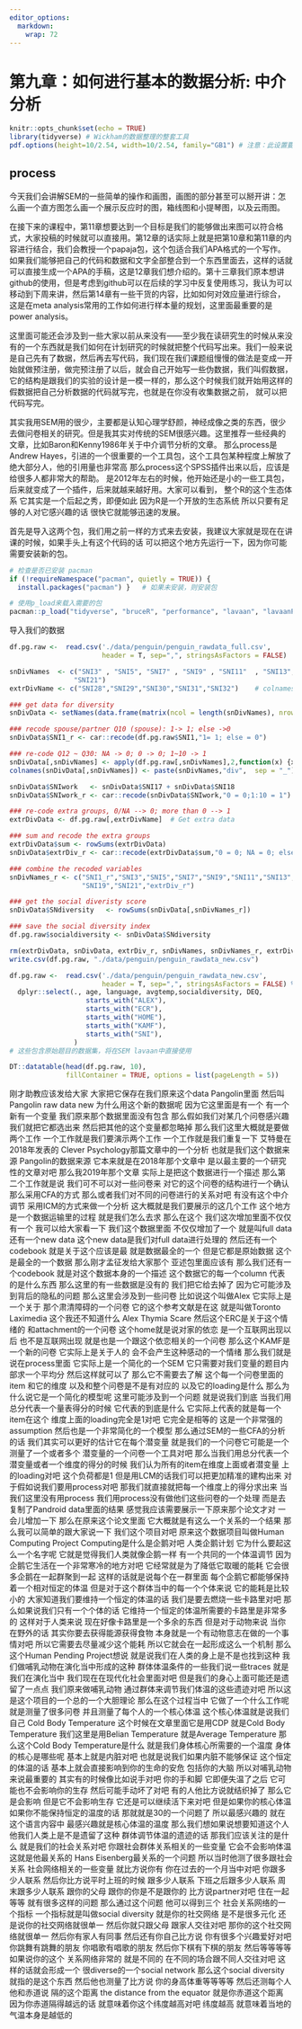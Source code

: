 ```yaml
---
editor_options: 
  markdown: 
    wrap: 72
---
```


# 第九章：如何进行基本的数据分析: 中介分析{#lesson-9}

```r
knitr::opts_chunk$set(echo = TRUE)
library(tidyverse) # Wickham的数据整理的整套工具
pdf.options(height=10/2.54, width=10/2.54, family="GB1") # 注意：此设置要放在最后
```
## process
今天我们会讲解SEM的一些简单的操作和画图，画图的部分甚至可以掰开讲：怎么画一个直方图怎么画一个展示反应时的图，箱线图和小提琴图，以及云雨图。

在接下来的课程中，第11章想要达到一个目标是我们的能够做出来图可以符合格式，大家投稿的时候就可以直接用。第12章的话实际上就是把第10章和第11章的内容进行结合，我们会教授一个papaja包，这个包适合我们APA格式的一个写作。如果我们能够把自己的代码和数据和文字全部整合到一个东西里面去，这样的话就可以直接生成一个APA的手稿，这是12章我们想介绍的。第十三章我们原本想讲github的使用，但是考虑到github可以在后续的学习中反复使用练习，我认为可以移动到下周来讲，然后第14章有一些干货的内容，比如如何对效应量进行综合，这是在meta analysis常用的工作如何进行样本量的规划，这里面最重要的是power analysis。

这里面可能还会涉及到一些大家以前从来没有——至少我在读研究生的时候从来没有的一个东西就是我们如何在计划研究的时候就把整个代码写出来。我们一般来说是自己先有了数据，然后再去写代码，我们现在我们课题组慢慢的做法是变成一开始就做预注册，做完预注册了以后，就会自己开始写一些伪数据，我们叫假数据，它的结构是跟我们的实验的设计是一模一样的，那么这个时候我们就开始用这样的假数据把自己分析数据的代码就写完，也就是在你没有收集数据之前， 就可以把代码写完。

其实我用SEM用的很少，主要都是认知心理学舒颜，神经成像之类的东西，很少去做问卷相关的研究。但是我其实对传统的SEM很感兴趣。这里推荐一些经典的文章，比如Baron和Kenny1986年关于中介调节分析的文章。
那么process是Andrew Hayes，引进的一个很重要的一个工具包，这个工具包某种程度上解放了绝大部分人，他的引用量也非常高 那么process这个SPSS插件出来以后，应该是给很多人都非常大的帮助。
是2012年左右的时候，他开始还是小的一些工具包，后来就变成了一个插件，后来就越来越好用。大家可以看到， 整个R的这个生态体系 它其实是一个后起之秀，即便如此 因为R是一个开放的生态系统 所以只要有足够的人对它感兴趣的话 很快它就能够迅速的发展。


首先是导入这两个包，我们用之前一样的方式来去安装，我建议大家就是现在在讲课的时候，如果手头上有这个代码的话 可以把这个地方先运行一下，因为你可能需要安装新的包。
```r

# 检查是否已安装 pacman
if (!requireNamespace("pacman", quietly = TRUE)) {
  install.packages("pacman") }   # 如果未安装，则安装包

# 使用p_load来载入需要的包
pacman::p_load("tidyverse", "bruceR", "performance", "lavaan", "lavaanPlot")
```
导入我们的数据
```r

df.pg.raw <-  read.csv('./data/penguin/penguin_rawdata_full.csv',
                       header = T, sep=",", stringsAsFactors = FALSE) 

snDivNames  <- c("SNI3" , "SNI5", "SNI7" , "SNI9" , "SNI11"  , "SNI13",  "SNI15", "SNI17","SNI18","SNI19",
                "SNI21")
extrDivName <- c("SNI28","SNI29","SNI30","SNI31","SNI32")    # colnames of the extra groups

### get data for diversity
snDivData <- setNames(data.frame(matrix(ncol = length(snDivNames), nrow = nrow(df.pg.raw))), snDivNames)

### recode spouse/partner Q10 (spouse): 1-> 1; else ->0
snDivData$SNI1_r <- car::recode(df.pg.raw$SNI1,"1= 1; else = 0")

### re-code Q12 ~ Q30: NA -> 0; 0 -> 0; 1~10 -> 1
snDivData[,snDivNames] <- apply(df.pg.raw[,snDivNames],2,function(x) {x <- car::recode(x,"0 = 0; NA = 0; 1:10 = 1;"); x}) 
colnames(snDivData[,snDivNames]) <- paste(snDivNames,"div",  sep = "_")   # add suffix to the colnames

snDivData$SNIwork   <- snDivData$SNI17 + snDivData$SNI18                  # combine the diversity of work (SNI17, SNI18)
snDivData$SNIwork_r <- car::recode(snDivData$SNIwork,"0 = 0;1:10 = 1")

### re-code extra groups, 0/NA --> 0; more than 0 --> 1
extrDivData <- df.pg.raw[,extrDivName]  # Get extra data

### sum and recode the extra groups
extrDivData$sum <- rowSums(extrDivData)
snDivData$extrDiv_r <- car::recode(extrDivData$sum,"0 = 0; NA = 0; else = 1")

### combine the recoded variables
snDivNames_r <- c("SNI1_r","SNI3","SNI5","SNI7","SNI9","SNI11","SNI13","SNI15","SNIwork_r",
                  "SNI19","SNI21","extrDiv_r")

### get the social diveristy score
snDivData$SNdiversity   <- rowSums(snDivData[,snDivNames_r])

### save the social diversity index
df.pg.raw$socialdiversity <- snDivData$SNdiversity

rm(extrDivData, snDivData, extrDiv_r, snDivNames, snDivNames_r, extrDivName)
write.csv(df.pg.raw, "./data/penguin/penguin_rawdata_new.csv")
```
```r

df.pg.raw <-  read.csv('./data/penguin/penguin_rawdata_new.csv',
                       header = T, sep=",", stringsAsFactors = FALSE) %>%
  dplyr::select(., age, language, avgtemp,socialdiversity, DEQ,
                   starts_with("ALEX"),
                   starts_with("ECR"),
                   starts_with("HOME"),
                   starts_with("KAMF"),
                   starts_with("SNI"),
                ) 
# 这些包含原始题目的数据集，将在SEM lavaan中直接使用
```
```r
DT::datatable(head(df.pg.raw, 10),
              fillContainer = TRUE, options = list(pageLength = 5))
```
刚才助教应该发给大家 大家把它保存在我们原来这个data Pangolin里面 然后叫Pangolin raw data new 为什么用这个新的数据呢 因为它这里面是有一个 有一个新有一个变量 我们原来那个数据里面没有包含 那么假如我们对某几个问卷感兴趣 我们就把它都选出来 然后把其他的这个变量都忽略掉 那么我们这里大概就是要做两个工作 一个工作就是我们要演示两个工作 一个工作就是我们重复一下 艾特曼在2018年发表的 Clever Psychology那篇文章中的一个分析 也就是我们这个数据来源 Pangolin的数据来源 它本来就是在2018年那个文章中 是以最主要的一个研究性的文章对吧 那么我2019年那个文章 实际上是把这个数据进行一个描述 那么第二个工作就是说 我们可不可以对一些问卷来 对它的这个问卷的结构进行一个确认 那么采用CFA的方式 那么或者我们对不同的问卷进行的关系对吧 有没有这个中介调节 采用ICM的方式来做一个分析 这大概就是我们要展示的这几个工作 这个地方是一个数据运输里的过程 就是我们怎么去求 那么在这个 我们这次增加里面不仅仅有一个 我可以给大家看一下 我们这个数据里面 不仅仅增加了一个 就是叫full data 还有一个new data 这个new data是我们对full data进行处理的 然后还有一个codebook 就是关于这个应该是最 就是数据最全的一个 但是它都是原始数据 这个是最全的一个数据 那么刚才孟征发给大家那个 亚述包里面应该有 那么我们还有一个codebook 就是对这个数据本身的一个描述 这个数据它的每一个column 代表的是什么东西 那么这里的有一些数据是没有的 我们把它给去掉了 因为它可能涉及到背后的隐私的问题 那么这里会涉及到一些问卷 比如说这个叫做Alex 它实际上是一个关于 那个肃清障碍的一个问卷 它的这个参考文献是在这 就是叫做Toronto Laximedia 这个我还不知道什么 Alex Thymia Scare 然后这个ERC是关于这个情绪的 和attachment的一个问卷 这个home就是说对家的依恋 是一个互联网出现以后 也不是互联网出现 就是也是一个跟这个依恋相关的一个问卷 那么这个KAMF是一个新的问卷 它实际上是关于人的 会不会产生这种感动的一个情绪 那么我们就是说在process里面 它实际上是一个简化的一个SEM 它只需要对我们变量的题目内部求一个平均分 然后这样就可以了 那么它不需要去了解 这个每一个问卷里面的item 和它的维度 以及和整个问卷是不是有对应的 以及它的loading是什么 那么为什么说它是一个简化的模型呢 这里可能涉及到一个问题 就是说我们到底 当我们用总分代表一个量表得分的时候 它代表的到底是什么 它实际上代表的就是每一个item在这个 维度上面的loading完全是1对吧 它完全是相等的 这是一个非常强的assumption 然后也是一个非常简化的一个模型 那么通过SEM的一些CFA的分析的话 我们其实可以更好的估计它在每个潜变量 就是我们的一个问卷它可能是一个测量了一个或者多个 潜变量的一个问卷一个工具对吧 那么当我们用总分代表一个 潜变量或者一个维度的得分的时候 我们认为所有的item在维度上面或者潜变量 上的loading对吧 这个负荷都是1 但是用LCM的话我们可以把更加精准的建构出来 对于假如说我们要用process对吧 那我们就直接就把每一个维度上的得分求出来 当我们这里没有用process 我们用process没有做他们这些问卷的一个处理 而是去复制了Pandroid data里面的结果 感觉我应该需要展示一下原来那个论文才对 一会儿增加一下 那么在原来这个论文里面 它大概就是有这么一个关系的一个结果 那么我可以简单的跟大家说一下 我们这个项目对吧 原来这个数据项目叫做Human Computing Project Computing是什么是企鹅对吧 人类企鹅计划 它为什么要起这么一个名字呢 它就是觉得我们人类就像企鹅一样 有一个共同的一个体温调节 因为企鹅它生活在一个非常寒冷的地方对吧 它经常就是为了降低它取暖的能耗 它会很多企鹅在一起群聚到一起 这样的话就是说每个在一群里面 每个企鹅它都能够保持着一个相对恒定的体温 但是对于这个群体当中的每一个个体来说 它的能耗是比较小的 大家知道我们要维持一个恒定的体温的话 我们是要去燃烧一些卡路里对吧 那么如果说我们只有一个个体的话 它维持一个恒定的体温所需要的卡路里是非常多的 这样对于人类来说 现在好像卡路里是一个多余的东西 但是对于动物来说 当你在野外的话 其实你要去获得能源获得食物 本身就是一个有动物意志在做的一个事情对吧 所以它需要去尽量减少这个能耗 所以它就会在一起形成这么一个机制 那么这个Human Pending Project想说 就是说我们在人类的身上是不是也找到这种 我们做哺乳动物在演化当中形成的这种 群体体温条件的一些我们说一些traces 就是我们在演化当中 我们现在在现代化社会里面对吧 但是我们的身心上面可能还是遗留了一点点 我们原来做哺乳动物 通过群体来调节我们体温的这些遗迹对吧 所以这是这个项目的一个总的一个大胆理论 那么在这个过程当中 它做了一个什么工作呢 就是测量了很多问卷 并且测量了每个人的一个核心体温 这个核心体温就是说我们自己 Cold Body Temperature 这个时候在文章里面它是用CDP 就是Cold Body Temperature 我们这里是用Belian Temperature 就是Average Temperature 那么这个Cold Body Temperature是什么 就是我们身体核心所需要的一个温度 身体的核心是哪些呢 基本上就是内脏对吧 也就是说我们如果内脏不能够保证 这个恒定的体温的话 基本上就会直接影响到你的生命的安危 包括你的大脑 所以对哺乳动物来说最重要的 其实有的时候像比如说手对吧 你的手和脚 它即便失温了之后 它可能也不会影响你的生存 然后可能手动坏了对吧 有的人他比方说就结织掉了 那么它是会影响 但是它不会影响生存 它还是可以继续活下来对吧 但是如果你的核心体温 如果你不能保持恒定的温度的话 那就就是30的一个问题了 所以最感兴趣的 就在这个语言内容中 最感兴趣就是核心体温的温度 那么我们想如果说想要知道这个人 他我们人类上是不是遗留了这种 群体调节体温的遗迹的话 那我们应该关注的是什么 就是我们的社会关系对吧 你跟社会群体关系相关的一些变量 它会不会影响体温 这就是他最关系的 Hans Eisenberg最关系的一个问题 所以当时他测了很多跟社会关系 社会网络相关的一些变量 就比方说你有 你在过去的一个月当中对吧 你跟多少人联系 然后你比方说平时上班的时候 跟多少人联系 下班之后跟多少人联系 周末跟多少人联系 跟你的父母 跟你的你是不是跟你的 比方说partner对吧 住在一起等等 就有很多这样的问题 那么通过这个问题 他可以得到三个 社会关系网络的一个指标 一个指标就是叫做social diversity 就是你的社交网络 是不是很多元化 还是说你的社交网络就很单一 然后你就只跟父母 跟家人交往对吧 那你的这个社交网络就很单一 然后你有家人有同事 然后还有你自己比方说 你有很多个兴趣爱好对吧 你跳舞有跳舞的朋友 你唱歌有唱歌的朋友 然后你下棋有下棋的朋友 然后等等等等 如果说你的这个 关系网络非常的 就是不同的 在不同的场合跟不同人交往对吧 这样的话就会形成一个 很diverse的一个social network 那么这个social diversity 就指的是这个东西 然后他也测量了比方说 你的身高体重等等等等 然后还测每个人他和赤道说 隔的这个距离 the distance from the equator 就是你赤道这个距离 因为你赤道隔得越远的话 就意味着你这个纬度越高对吧 纬度越高 就意味着当地的气温本身是越低的
